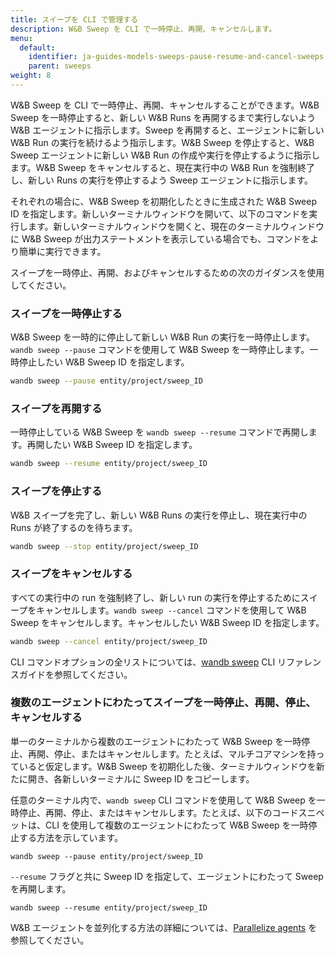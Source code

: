 ```yaml
---
title: スイープを CLI で管理する
description: W&B Sweep を CLI で一時停止、再開、キャンセルします。
menu:
  default:
    identifier: ja-guides-models-sweeps-pause-resume-and-cancel-sweeps
    parent: sweeps
weight: 8
---
```


W&B Sweep を CLI で一時停止、再開、キャンセルすることができます。W&B Sweep を一時停止すると、新しい W&B Runs を再開するまで実行しないよう W&B エージェントに指示します。Sweep を再開すると、エージェントに新しい W&B Run の実行を続けるよう指示します。W&B Sweep を停止すると、W&B Sweep エージェントに新しい W&B Run の作成や実行を停止するように指示します。W&B Sweep をキャンセルすると、現在実行中の W&B Run を強制終了し、新しい Runs の実行を停止するよう Sweep エージェントに指示します。

それぞれの場合に、W&B Sweep を初期化したときに生成された W&B Sweep ID を指定します。新しいターミナルウィンドウを開いて、以下のコマンドを実行します。新しいターミナルウィンドウを開くと、現在のターミナルウィンドウに W&B Sweep が出力ステートメントを表示している場合でも、コマンドをより簡単に実行できます。

スイープを一時停止、再開、およびキャンセルするための次のガイダンスを使用してください。

### スイープを一時停止する

W&B Sweep を一時的に停止して新しい W&B Run の実行を一時停止します。`wandb sweep --pause` コマンドを使用して W&B Sweep を一時停止します。一時停止したい W&B Sweep ID を指定します。

```bash
wandb sweep --pause entity/project/sweep_ID
```

### スイープを再開する

一時停止している W&B Sweep を `wandb sweep --resume` コマンドで再開します。再開したい W&B Sweep ID を指定します。

```bash
wandb sweep --resume entity/project/sweep_ID
```

### スイープを停止する

W&B スイープを完了し、新しい W&B Runs の実行を停止し、現在実行中の Runs が終了するのを待ちます。

```bash
wandb sweep --stop entity/project/sweep_ID
```

### スイープをキャンセルする

すべての実行中の run を強制終了し、新しい run の実行を停止するためにスイープをキャンセルします。`wandb sweep --cancel` コマンドを使用して W&B Sweep をキャンセルします。キャンセルしたい W&B Sweep ID を指定します。

```bash
wandb sweep --cancel entity/project/sweep_ID
```

CLI コマンドオプションの全リストについては、[wandb sweep](/ja/ref/cli/wandb-sweep) CLI リファレンスガイドを参照してください。

### 複数のエージェントにわたってスイープを一時停止、再開、停止、キャンセルする

単一のターミナルから複数のエージェントにわたって W&B Sweep を一時停止、再開、停止、またはキャンセルします。たとえば、マルチコアマシンを持っていると仮定します。W&B Sweep を初期化した後、ターミナルウィンドウを新たに開き、各新しいターミナルに Sweep ID をコピーします。

任意のターミナル内で、`wandb sweep` CLI コマンドを使用して W&B Sweep を一時停止、再開、停止、またはキャンセルします。たとえば、以下のコードスニペットは、CLI を使用して複数のエージェントにわたって W&B Sweep を一時停止する方法を示しています。

```
wandb sweep --pause entity/project/sweep_ID
```

`--resume` フラグと共に Sweep ID を指定して、エージェントにわたって Sweep を再開します。

```
wandb sweep --resume entity/project/sweep_ID
```

W&B エージェントを並列化する方法の詳細については、[Parallelize agents](/ja/./parallelize-agents) を参照してください。